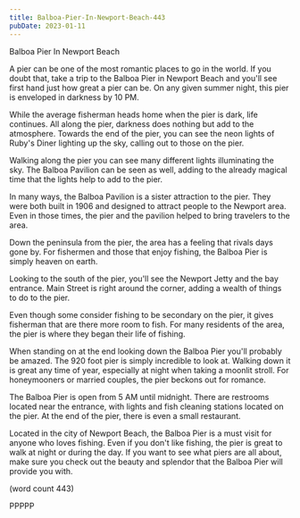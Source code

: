 ```yaml
---
title: Balboa-Pier-In-Newport-Beach-443
pubDate: 2023-01-11
---
```


Balboa Pier In Newport Beach

A pier can be one of the most romantic places to
go in the world.  If you doubt that, take a trip to
the Balboa Pier in Newport Beach and you'll see 
first hand just how great a pier can be.  On any
given summer night, this pier is enveloped in
darkness by 10 PM.

While the average fisherman heads home when the 
pier is dark, life continues.  All along the pier,
darkness does nothing but add to the atmosphere.
Towards the end of the pier, you can see the neon
lights of Ruby's Diner lighting up the sky, calling
out to those on the pier.

Walking along the pier you can see many different
lights illuminating the sky.  The Balboa Pavilion can
be seen as well, adding to the already magical time
that the lights help to add to the pier.

In many ways, the Balboa Pavilion is a sister attraction
to the pier.  They were both built in 1906 and designed
to attract people to the Newport area.  Even in those
times, the pier and the pavilion helped to bring 
travelers to the area.

Down the peninsula from the pier, the area has a 
feeling that rivals days gone by.  For fishermen and
those that enjoy fishing, the Balboa Pier is simply
heaven on earth.  

Looking to the south of the pier, you'll see the Newport
Jetty and the bay entrance.  Main Street is right 
around the corner, adding a wealth of things to do to
the pier.  

Even though some consider fishing to be secondary on 
the pier, it gives fisherman that are there more room
to fish.  For many residents of the area, the pier is
where they began their life of fishing.

When standing on at the end looking down the Balboa 
Pier you'll probably be amazed.  The 920 foot pier is
simply incredible to look at.  Walking down it is 
great any time of year, especially at night when 
taking a moonlit stroll.  For honeymooners or married
couples, the pier beckons out for romance.

The Balboa Pier is open from 5 AM until midnight.  There
are restrooms located near the entrance, with lights
and fish cleaning stations located on the pier.  At
the end of the pier, there is even a small restaurant.

Located in the city of Newport Beach, the Balboa Pier
is a must visit for anyone who loves fishing.  Even if
you don't like fishing, the pier is great to walk at
night or during the day.  If you want to see what piers
are all about, make sure you check out the beauty and
splendor that the Balboa Pier will provide you with.

(word count 443)

PPPPP